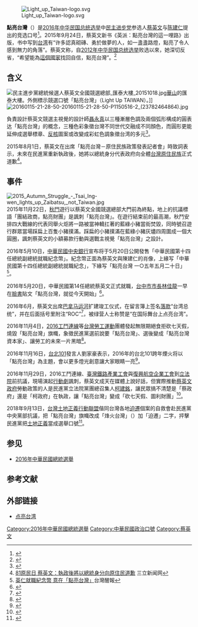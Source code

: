 [[File:Light_up_Taiwan-logo.svg|thumb]]

'''點亮台灣'''（{{lang-en|Light up Taiwan}}）是[[2016年中华民国总统选举|2016年中华民国总统选举]]中[[民主进步党|民主进步党]]参选人[[蔡英文|蔡英文]]与[[陈建仁|陈建仁]]提出的竞选口号<ref name="點亮臺灣">{{cite web|url=http://www.iing.tw/|title=點亮臺灣Light up Taiwan|publisher=蔡英文競選辦公室|accessdate=2015-08-06|archive-url=https://web.archive.org/web/20151220123557/http://iing.tw/|archive-date=2015-12-20|dead-url=yes}}</ref>。2015年9月24日，蔡英文新书《英派：點亮台灣的這一哩路》出版，书中写到[[台湾|台湾]]有“许多認真砌磚、勇於做夢的人，如一盞盞路燈，點亮了令人感到無力的角落”。蔡英文称，自[[2012年中华民国总统选举|2012年中华民国总统选举]]败选以來，她深切反省，“希望能為[[中华民国|這個國家]]找回自信，點亮台灣”。<ref>{{cite book|author1=蔡英文|title=《英派：點亮台灣的這一哩路》|date=2015-09-24|publisher=[[圓神出版社|圓神出版社]]}}</ref>

==含义==
[[File:民主進步黨總統候選人蔡英文全國競選總部_匯泰大樓_20151018.jpg|thumb]][[華山_(臺北市)|華山]]的匯泰大樓。外側標示競選口號「點亮台灣」（Light Up TAIWAN）。]]
[[File:20160115-21-28-50-20160115-21-28-50-P1150516-2_(23782464864).jpg|thumb]]

負責設計蔡英文競選主視覺的設計師[[聶永真|聶永真]]以三種漸層色調及兩個弧形構成的圓表达「點亮台灣」的概念，三種色彩象徵台灣不同世代交融成不同顏色，而圓形更能延伸成選舉標章、[[反核|反核]]圖案或改變成彩虹色調象徵台湾的多元<ref>{{Cite news|url=http://www.storm.mg/article/50321|title=蔡英文競選主視覺 聶永真「點亮台灣」 含深意|last=|first=|date=|work=風傳媒|accessdate=2016-12-06}}</ref>。

2015年8月1日，蔡英文在出席「點亮台灣－原住民族政策發表記者會」時致詞表示，未來在民進黨重新執政後，她將以總統身分代表政府向全體[[台灣原住民族|台灣原住民族]]正式道歉<ref>[http://www.setn.com/News.aspx?NewsID=87866 81原民日 蔡英文：執政後將以總統身分向原住民道歉] 三立新闻网</ref>。

==事件==
[[File:2015_Autumn_Struggle_-_Tsai_Ing-wen_lights_up_Zaibatsu,_not_Taiwan.jpg|thumb]]
2015年11月22日，[[秋鬥|秋鬥]]遊行以蔡英文全國競選總部大門前為終點，地上的抗議標語「團結政商，點亮財團」是諷刺「點亮台灣」。在遊行結束前的最高潮，秋鬥安排四大戰線的代表同舉火炬將一路被當神轎扛著的藍綠小豬當街焚毀，同時號召遊行群眾當場踩扁上百隻小豬撲滿。踩扁的小豬撲滿在藍綠小豬灰燼四周圍成一個大圓圈，諷刺蔡英文的小額募款行動與選戰主視覺「點亮台灣」之設計。

2016年5月10日，[[中華民國中央銀行|中華民國中央銀行]]宣布将于5月20日公開發售「中華民國第十四任總統副總統就職紀念幣」。紀念幣正面為蔡英文與陳建仁的肖像，上緣写「中華民國第十四任總統副總統就職紀念」，下緣写「點亮台灣 一○五年五月二十日」<ref>[https://anntw.com/articles/20160510-Rtfw 英仁就職紀念幣 意在「點亮台灣」]台灣醒報</ref>。

2016年5月20日，中華民國第14任總統蔡英文正式就職，[[台中市市長|台中市市長]][[林佳龍|林佳龍]]一早在[[臉書|臉書]]貼文「點亮台灣，就從今天開始」<ref>{{Cite news|url=http://www.ettoday.net/news/20160520/701664.htm|title=蔡英文總統上班了！林佳龍：點亮台灣從今天開始|last=|first=|date=|work=|newspaper=ETtoday 東森新聞雲|accessdate=2016-12-06}}</ref>。

2016年6月，蔡英文出席[[巴拿马运河|巴拿马运河]]扩建竣工仪式，在留言簿上签名[[落款|落款]]“台湾总统”，并在后面括号里附注“ROC”<ref>{{Cite web|url=http://www.bbc.com/zhongwen/simp/china/2016/06/160628_taiwan_president_tsai|title=蔡英文访巴拿马签名署“台湾总统”引争议|accessdate=2016-12-06|author=|date=|last=|first=|publisher=BBC}}</ref>，被绿营人士称赞是“在国际舞台上点亮台湾”。

2016年11月4日，[[2016工鬥連線|2016工鬥連線]]等[[台灣勞工運動|台灣勞工運動]]團體發起無限期絕食拒砍七天假，燒毀「點亮台灣」旗幟，象徵民進黨選前說要「點亮台灣」、選後變成「點亮台灣資本家」、讓勞工的未來一片黑暗<ref>{{Cite news|url=http://www.peoplenews.tw/news/cf859a4e-8ade-4a38-bb83-5581e7f21fcb|title=怒燒「點亮台灣」 勞團發起無限期絕食拒砍七天假|last=|first=|date=2016-11-04|work=民报|accessdate=}}</ref>。

2016年11月16日，[[台北101|台北101]]發言人劉家豪表示，2016年的台北101跨年煙火将以「點亮台灣」為主題，會以更多燈光創意讓大家眼睛一亮<ref>{{Cite news|url=https://tw.news.yahoo.com/101%E8%B7%A8%E5%B9%B4%E7%85%99%E7%81%AB-%E9%BB%9E%E4%BA%AE%E5%8F%B0%E7%81%A3-%E7%A7%92%E6%95%B8%E4%B8%8D%E7%B8%AE%E6%B0%B4-%E5%8A%A0%E5%85%A5%E7%87%88%E5%85%89%E5%89%B5%E6%84%8F-052428584.html|title=101跨年煙火「點亮台灣」 秒數不縮水 加入燈光創意|author=林麗玉|work=中廣新聞網|date=2016-11-16|accessdate=2016-11-16}}</ref>。

2016年11月29日，2016工鬥連線、[[臺灣鐵路產業工會|臺灣鐵路產業工會]]與[[復興航空企業工會|復興航空企業工會]]到[[立法院|立法院]]前抗議，現場演起[[行動劇|行動劇]]諷刺，蔡英文成天在媒體上說好話，但實際推動[[蔡英文政府|蔡英文政府]]勞動政策的人是民進黨立法院黨團總召集人[[柯建銘|柯建銘]]，讓民眾搞不清楚是「蔡政府」還是「柯政府」在執政，讓「點亮台灣」變成「砍七天假、圖利財團」<ref>{{cite news|title=興航台鐵工會聯合工鬥 抗議蔡政府漠視勞權|url=http://www.nownews.com/n/2016/11/29/2322414|publisher=[[NOWnews今日新聞|NOWnews今日新聞]]|date=2016-11-29|author=陳彥驊|accessdate=2019-11-15|archive-date=2016-11-30|archive-url=https://web.archive.org/web/20161130154340/http://www.nownews.com/n/2016/11/29/2322414|dead-url=no}}</ref>。

2018年9月13日，[[台灣土地正義行動聯盟|台灣土地正義行動聯盟]]偕同台灣各地[[迫遷|迫遷]]個案的自救會赴民進黨中央黨部抗議，把「點亮台灣」旗幟改成「烽火台灣」（{{lang-en|Burn up Taiwan}}）加「迫遷」二字，抨擊民進黨把[[土地正義|土地正義]]當成選舉口號<ref>{{cite news|author=王顥中|publisher=苦勞網|url=https://www.coolloud.org.tw/node/91502|title=全台迫遷自救會選前再集結 向蔡英文宣戰|date=2018-09-13|accessdate=2019-09-12|quote=}}</ref>。

== 参见 ==
*[[2016年中華民國總統選舉|2016年中華民國總統選舉]]
==参考文献==
{{reflist|2}}

== 外部链接 ==
* [http://iing.tw/ 点亮台湾]{{Wayback|url=http://iing.tw/ |date=20151220123557 }}
[[Category:2016年中華民國總統選舉|Category:2016年中華民國總統選舉]]
[[Category:中華民國政治口號|Category:中華民國政治口號]]
[[Category:蔡英文|Category:蔡英文]]